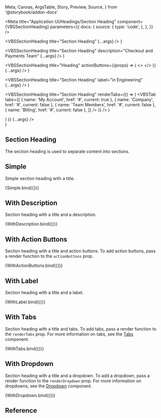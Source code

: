   Meta,
  Canvas,
  ArgsTable,
  Story,
  Preview,
  Source,
} from '@storybook/addon-docs'

<Meta
  title="Application UI/Headings/Section Heading"
  component={VBSSectionHeading}
  parameters={{
    docs: {
      source: {
        type: 'code',
      },
    },
  }}
/>

  <VBSSectionHeading title="Section Heading" {...args} />
)

  <VBSSectionHeading
    title="Section Heading"
    description="Checkout and Payments Team"
    {...args}
  />
)

  <VBSSectionHeading
    title="Heading"
    actionButtons={(props) => (
      <>
        <VBSButton text="Create" size="md" variant="outline" />
        <VBSButton text="Share" size="md" className="bg-indigo-600" />
      </>
    )}
    {...args}
  />
)

  <VBSSectionHeading title="Section Heading" label="in Engineering" {...args} />
)

  <VBSSectionHeading
    title="Section Heading"
    renderTabs={() => (
      <VBSTab
        tabs={[
          { name: 'My Account', href: '#', current: true },
          { name: 'Company', href: '#', current: false },
          { name: 'Team Members', href: '#', current: false },
          { name: 'Billing', href: '#', current: false },
        ]}
      />
    )}
  />
)

  <div className="h-56">
    <VBSSectionHeading
      title="Section Heading"
      renderDropdown={() => (
        <VBSDropdown
          minimal
          elements={[
            { text: 'Link 1' },
            { text: 'Link 2' },
            { text: 'Link 3' },
          ]}
        />
      )}
      {...args}
    />
  </div>
)

## Section Heading

The section heading is used to separate content into sections.

## Simple

Simple section heading with a title.

<Canvas>
  <Story name="Simple">{Simple.bind({})}</Story>
</Canvas>

## With Description

Section heading with a title and a description.

<Canvas>
  <Story name="With Description">{WithDescription.bind({})}</Story>
</Canvas>

## With Action Buttons

Section heading with a title and action buttons. To add action buttons, pass a render function to the `actionButtons` prop.

<Canvas>
  <Story name="With Action Buttons">{WithActionButtons.bind({})}</Story>
</Canvas>

## With Label

Section heading with a title and a label.

<Canvas>
  <Story name="With Label">{WithLabel.bind({})}</Story>
</Canvas>

## With Tabs

Section heading with a title and tabs. To add tabs, pass a render function to the `renderTabs` prop. For more information on tabs, see the [Tabs](/docs/application-ui-navigation-tab--default-story) component.

<Canvas>
  <Story name="With Tabs">{WithTabs.bind({})}</Story>
</Canvas>

## With Dropdown

Section heading with a title and a dropdown. To add a dropdown, pass a render function to the `renderDropdown` prop. For more information on dropdowns, see the [Dropdown](/docs/application-ui-elements-dropdown--minimal) component.

<Canvas>
  <Story name="With Dropdown">{WithDropdown.bind({})}</Story>
</Canvas>

## Reference

<ArgsTable of={VBSSectionHeading} />
